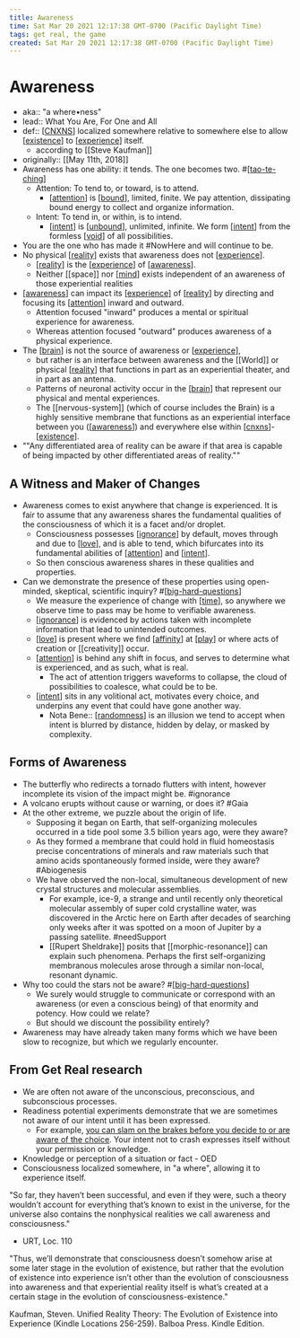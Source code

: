 ```yaml
---
title: Awareness
time: Sat Mar 20 2021 12:17:38 GMT-0700 (Pacific Daylight Time)
tags: get real, the game
created: Sat Mar 20 2021 12:17:38 GMT-0700 (Pacific Daylight Time)
---
```


# Awareness

- aka:: "a where•ness"
- lead:: What You Are, For One and All
- def:: [[CNXNS]] localized somewhere relative to somewhere else to allow [[existence]] to [[experience]] itself.
  - according to [[Steve Kaufman]]
- originally:: [[May 11th, 2018]]
- Awareness has one ability: it tends. The one becomes two. #[[tao-te-ching]]
  - Attention: To tend to, or toward, is to attend.
    - [[attention]] is [[bound]], limited, finite. We pay attention, dissipating bound energy to collect and organize information.
  - Intent: To tend in, or within, is to intend.
    - [[intent]] is [[unbound]], unlimited, infinite. We form [[intent]] from the formless [[void]] of all possibilities.
- You are the one who has made it #NowHere and will continue to be.
- No physical [[reality]] exists that awareness does not [[experience]].
  - [[reality]] is the [[experience]] of [[awareness]].
  - Neither [[space]] nor [[mind]] exists independent of an awareness of those experiential realities
- [[awareness]] can impact its [[experience]] of [[reality]] by directing and focusing its [[attention]] inward and outward.
  - Attention focused "inward" produces a mental or spiritual experience for awareness.
  - Whereas attention focused "outward" produces awareness of a physical experience.
- The [[brain]] is not the source of awareness or [[experience]],
  - but rather is an interface between awareness and the [[World]] or physical [[reality]] that functions in part as an experiential theater, and in part as an antenna.
  - Patterns of neuronal activity occur in the [[brain]] that represent our physical and mental experiences.
  - The [[nervous-system]] (which of course includes the Brain) is a highly sensitive membrane that functions as an experiential interface between you ([[awareness]]) and everywhere else within [[cnxns]]-[[existence]].
- ""Any differentiated area of reality can be aware if that area is capable of being impacted by other differentiated areas of reality.""

## A Witness and Maker of Changes

- Awareness comes to exist anywhere that change is experienced. It is fair to assume that any awareness shares the fundamental qualities of the consciousness of which it is a facet and/or droplet.
  - Consciousness possesses [[ignorance]] by default, moves through and due to [[love]], and is able to tend, which bifurcates into its fundamental abilities of [[attention]] and [[intent]].
  - So then conscious awareness shares in these qualities and properties.
- Can we demonstrate the presence of these properties using open-minded, skeptical, scientific inquiry? #[[big-hard-questions]]
  - We measure the experience of change with [[time]], so anywhere we observe time to pass may be home to verifiable awareness.
  - [[ignorance]] is evidenced by actions taken with incomplete information that lead to unintended outcomes.
  - [[love]] is present where we find [[affinity]] at [[play]] or where acts of creation or [[creativity]] occur.
  - [[attention]] is behind any shift in focus, and serves to determine what is experienced, and as such, what is real.
    - The act of attention triggers waveforms to collapse, the cloud of possibilities to coalesce, what could be to be.
  - [[intent]] sits in any volitional act, motivates every choice, and underpins any event that could have gone another way.
    - Nota Bene:: [[randomness]] is an illusion we tend to accept when intent is blurred by distance, hidden by delay, or masked by complexity.

## Forms of Awareness

- The butterfly who redirects a tornado flutters with intent, however incomplete its vision of the impact might be. #ignorance
- A volcano erupts without cause or warning, or does it? #Gaia
- At the other extreme, we puzzle about the origin of life.
  - Supposing it began on Earth, that self-organizing molecules occurred in a tide pool some 3.5 billion years ago, were they aware?
  - As they formed a membrane that could hold in fluid homeostasis precise concentrations of minerals and raw materials such that amino acids spontaneously formed inside, were they aware? #Abiogenesis
  - We have observed the non-local, simultaneous development of new crystal structures and molecular assemblies.
    - For example, ice-9, a strange and until recently only theoretical molecular assembly of super cold crystalline water, was discovered in the Arctic here on Earth after decades of searching only weeks after it was spotted on a moon of Jupiter by a passing satellite. #needSupport
    - [[Rupert Sheldrake]] posits that [[morphic-resonance]] can explain such phenomena. Perhaps the first self-organizing membranous molecules arose through a similar non-local, resonant dynamic.
- Why too could the stars not be aware? #[[big-hard-questions]]
  - We surely would struggle to communicate or correspond with an awareness (or even a conscious being) of that enormity and potency. How could we relate?
  - But should we discount the possibility entirely?
- Awareness may have already taken many forms which we have been slow to recognize, but which we regularly encounter.

## From Get Real research

- We are often not aware of the unconscious, preconscious, and subconscious processes.
- Readiness potential experiments demonstrate that we are sometimes not aware of our intent until it has been expressed.
  - For example, [you can slam on the brakes before you decide to or are aware of the choice](https://www.psychologytoday.com/us/blog/the-new-science-consciousness/201702/are-some-scientists-serious-about-denying-free-will). Your intent not to crash expresses itself without your permission or knowledge.
- Knowledge or perception of a situation or fact - OED
- Consciousness localized somewhere, in "a where", allowing it to experience itself.

"So far, they haven’t been successful, and even if they were, such a theory wouldn’t account for everything that’s known to exist in the universe, for the universe also contains the nonphysical realities we call awareness and consciousness."

- URT, Loc. 110

"Thus, we’ll demonstrate that consciousness doesn’t somehow arise at some later stage in the evolution of existence, but rather that the evolution of existence into experience isn’t other than the evolution of consciousness into awareness and that experiential reality itself is what’s created at a certain stage in the evolution of consciousness-existence."

Kaufman, Steven. Unified Reality Theory: The Evolution of Existence into Experience (Kindle Locations 256-259). Balboa Press. Kindle Edition.

[//begin]: # "Autogenerated link references for markdown compatibility"
[existence]: existence "Existence"
[experience]: experience "experience"
[tao-te-ching]: ../remember/tao-te-ching "Tao Te Ching"
[attention]: attention "Attention"
[bound]: bound "bound"
[intent]: intent "Intent"
[unbound]: unbound "unbound"
[intent]: intent "Intent"
[void]: void "void"
[reality]: reality "Reality"
[experience]: experience "experience"
[reality]: reality "Reality"
[experience]: experience "experience"
[awareness]: awareness "Awareness"
[mind]: mind "Mind"
[awareness]: awareness "Awareness"
[experience]: experience "experience"
[reality]: reality "Reality"
[attention]: attention "Attention"
[brain]: brain "Brain"
[experience]: experience "experience"
[reality]: reality "Reality"
[brain]: brain "Brain"
[awareness]: awareness "Awareness"
[cnxns]: cnxns "CNXNS"
[existence]: existence "Existence"
[ignorance]: ignorance "Ignorance"
[love]: love "Love"
[attention]: attention "Attention"
[intent]: intent "Intent"
[big-hard-questions]: big-hard-questions "Big hard questions"
[time]: time "On Time"
[ignorance]: ignorance "Ignorance"
[love]: love "Love"
[affinity]: affinity "Affinity"
[play]: play "Play"
[attention]: attention "Attention"
[intent]: intent "Intent"
[randomness]: randomness "Randomness"
[big-hard-questions]: big-hard-questions "Big hard questions"
[//end]: # "Autogenerated link references"
